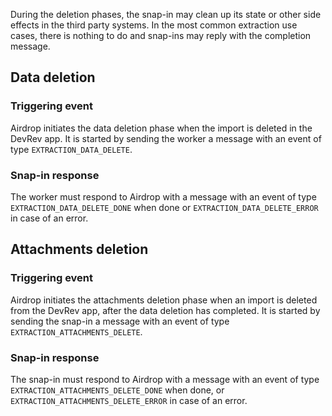 During the deletion phases, the snap-in may clean up its state or other side effects in the third party systems.
In the most common extraction use cases, there is nothing to do and snap-ins may reply with the completion message.

## Data deletion

### Triggering event

Airdrop initiates the data deletion phase when the import is deleted in the DevRev app.
It is started by sending the worker a message with an event of type `EXTRACTION_DATA_DELETE`.

### Snap-in response

The worker must respond to Airdrop with a message with an event of type `EXTRACTION_DATA_DELETE_DONE` when done or
`EXTRACTION_DATA_DELETE_ERROR` in case of an error.

## Attachments deletion


### Triggering event

Airdrop initiates the attachments deletion phase when an import is deleted from the DevRev app, after the data deletion has completed.
It is started by sending the snap-in a message with an event of type `EXTRACTION_ATTACHMENTS_DELETE`.

### Snap-in response

The snap-in must respond to Airdrop with a message with an event of type `EXTRACTION_ATTACHMENTS_DELETE_DONE` when done,
or `EXTRACTION_ATTACHMENTS_DELETE_ERROR` in case of an error.

